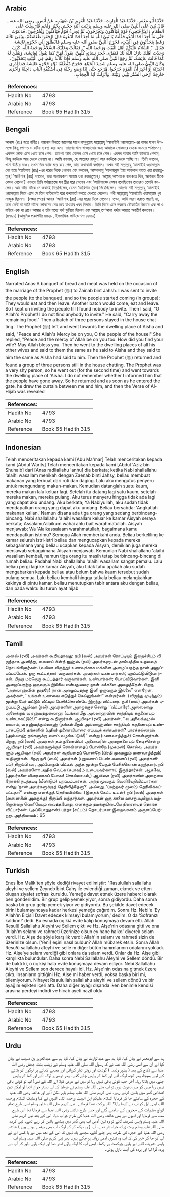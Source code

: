 ## Arabic


<div dir="rtl" lang="ar" style={{fontSize:'larger',backgroundColor:'#f8f9fa',padding:20}}>
حَدَّثَنَا أَبُو مَعْمَرٍ، حَدَّثَنَا عَبْدُ الْوَارِثِ، حَدَّثَنَا عَبْدُ الْعَزِيزِ بْنُ صُهَيْبٍ، عَنْ أَنَسٍ ـ رضى الله عنه ـ قَالَ بُنِيَ عَلَى النَّبِيِّ صلى الله عليه وسلم بِزَيْنَبَ ابْنَةِ جَحْشٍ بِخُبْزٍ وَلَحْمٍ فَأُرْسِلْتُ عَلَى الطَّعَامِ دَاعِيًا فَيَجِيءُ قَوْمٌ فَيَأْكُلُونَ وَيَخْرُجُونَ، ثُمَّ يَجِيءُ قَوْمٌ فَيَأْكُلُونَ وَيَخْرُجُونَ، فَدَعَوْتُ حَتَّى مَا أَجِدُ أَحَدًا أَدْعُو فَقُلْتُ يَا نَبِيَّ اللَّهِ مَا أَجِدُ أَحَدًا أَدْعُوهُ قَالَ ارْفَعُوا طَعَامَكُمْ، وَبَقِيَ ثَلاَثَةُ رَهْطٍ يَتَحَدَّثُونَ فِي الْبَيْتِ، فَخَرَجَ النَّبِيُّ صلى الله عليه وسلم فَانْطَلَقَ إِلَى حُجْرَةِ عَائِشَةَ فَقَالَ ‏ "‏ السَّلاَمُ عَلَيْكُمْ أَهْلَ الْبَيْتِ وَرَحْمَةُ اللَّهِ ‏"‏‏.‏ فَقَالَتْ وَعَلَيْكَ السَّلاَمُ وَرَحْمَةُ اللَّهِ، كَيْفَ وَجَدْتَ أَهْلَكَ بَارَكَ اللَّهُ لَكَ فَتَقَرَّى حُجَرَ نِسَائِهِ كُلِّهِنَّ، يَقُولُ لَهُنَّ كَمَا يَقُولُ لِعَائِشَةَ، وَيَقُلْنَ لَهُ كَمَا قَالَتْ عَائِشَةُ، ثُمَّ رَجَعَ النَّبِيُّ صلى الله عليه وسلم فَإِذَا ثَلاَثَةُ رَهْطٍ فِي الْبَيْتِ يَتَحَدَّثُونَ، وَكَانَ النَّبِيُّ صلى الله عليه وسلم شَدِيدَ الْحَيَاءِ، فَخَرَجَ مُنْطَلِقًا نَحْوَ حُجْرَةِ عَائِشَةَ فَمَا أَدْرِي آخْبَرْتُهُ أَوْ أُخْبِرَ أَنَّ الْقَوْمَ خَرَجُوا، فَرَجَعَ حَتَّى إِذَا وَضَعَ رِجْلَهُ فِي أُسْكُفَّةِ الْبَابِ دَاخِلَةً وَأُخْرَى خَارِجَةً أَرْخَى السِّتْرَ بَيْنِي وَبَيْنَهُ، وَأُنْزِلَتْ آيَةُ الْحِجَابِ‏.‏
</div>
<div style={{backgroundColor:'#f8f9fa',padding:20, marginBottom: 10}}><table> <thead> <tr> <th>References:</th> <th></th> </tr> </thead> <tbody><tr><td>Hadith No</td><td>4793</td></tr><tr><td>Arabic No</td><td>4793</td></tr><tr><td>Reference</td><td>Book 65 Hadith 315</td></tr></tbody></table></div>

## Bengali


<div dir="ltr" lang="bn" style={{fontSize:'larger',backgroundColor:'#f8f9fa',padding:20}}>
আনাস (রাঃ) হতে বর্ণিত। যায়নাব বিনতে জাহ্শের সাথে রাসূলুল্লাহ সাল্লাল্লাহু ‘আলাইহি ওয়াসাল্লাম-এর বাসর যাপন উপলক্ষে কিছু গোশত ও রুটির ব্যবস্থা করা হল। তারপর খানা খাওয়ানোর জন্য আমাকে লোকদের ডেকে আনতে পাঠালেন। একদল লোক এসে খেয়ে চলে গেল। তারপর আর একদল এসে খেয়ে চলে গেল। এরপর আবার আমি ডাকতে গেলাম, কিন্তু কাউকে আর ডেকে পেলাম না। আমি বললাম, হে আল্লাহর রাসূল! আর কাউকে ডেকে পাচ্ছি না। তিনি বললেন, খানা উঠিয়ে নাও। তখন তিন ব্যক্তি ঘরে রয়ে গেল, তারা কথাবার্তা বলছিল। তখন নবী সাল্লাল্লাহু ‘আলাইহি ওয়াসাল্লাম বের হয়ে ‘আয়িশাহ (রাঃ)-এর ঘরের দিকে গেলেন এবং বললেন, আস্সালামু ‘আলায়কুম ইয়া আহলাল বায়ত ওয়া রহমাতুল্লাহ্! ‘আয়িশাহ (রাঃ) বললেন, ওয়া আলায়কাস সালাম ওয়া রহমাতুল্লাহ্। আল্লাহ্ আপনাকে বারাকাত দিন, আপনার স্ত্রীকে কেমন পেলেন? এভাবে তিনি পর্যায়ক্রমে সব স্ত্রীর ঘরে গেলেন এবং ‘আয়িশাহ্কে যেমন বলেছিলেন তাদেরও তেমনি বললেন। আর তাঁরা তাঁকে সে জবাবই দিয়েছিলেন, যেমন ‘আয়িশাহ (রাঃ) দিয়েছিলেন। তারপর নবী সাল্লাল্লাহু ‘আলাইহি ওয়াসাল্লাম ফিরে এসে সে তিন ব্যক্তিকেই ঘরে কথাবার্তা বলতে দেখতে পেলেন। নবী সাল্লাল্লাহু ‘আলাইহি ওয়াসাল্লাম খুব লাজুক ছিলেন। (লজ্জা পেয়ে) আবার ‘আয়িশাহ (রাঃ)-এর ঘরের দিকে গেলেন। তখন, আমি স্মরণ করতে পারছি না, অন্য কেউ না আমি তাঁকে লোকদের বের হয়ে যাওয়ার খবর দিলাম। তিনি ফিরে এসে দরজার চৌকাঠের ভিতরে এক পা ও বাইরে এক পা রেখে আমার ও তাঁর মধ্যে পর্দা ঝুলিয়ে দিলেন এবং আল্লাহ্ তা‘আলা পর্দার আয়াত অবতীর্ণ করলেন। [৪৭৯১] (আধুনিক প্রকাশনীঃ ৪৪২৮, ইসলামিক ফাউন্ডেশনঃ ৪৪৩০)
</div>
<div style={{backgroundColor:'#f8f9fa',padding:20, marginBottom: 10}}><table> <thead> <tr> <th>References:</th> <th></th> </tr> </thead> <tbody><tr><td>Hadith No</td><td>4793</td></tr><tr><td>Arabic No</td><td>4793</td></tr><tr><td>Reference</td><td>Book 65 Hadith 315</td></tr></tbody></table></div>

## English


<div dir="ltr" lang="en" style={{fontSize:'larger',backgroundColor:'#f8f9fa',padding:20}}>
Narrated Anas:A banquet of bread and meat was held on the occasion of the marriage of the Prophet (ﷺ) to Zainab bint Jahsh. I was sent to invite the people (to the banquet), and so the people started coming (in groups); They would eat and then leave. Another batch would come, eat and leave. So I kept on inviting the people till I found nobody to invite. Then I said, "O Allah's Prophet! I do not find anybody to invite." He said, "Carry away the remaining food." Then a batch of three persons stayed in the house chatting. The Prophet (ﷺ) left and went towards the dwelling place of Aisha and said, "Peace and Allah's Mercy be on you, O the people of the house!" She replied, "Peace and the mercy of Allah be on you too. How did you find your wife? May Allah bless you. Then he went to the dwelling places of all his other wives and said to them the same as he said to Aisha and they said to him the same as Aisha had said to him. Then the Prophet (ﷺ) returned and found a group of three persons still in the house chatting. The Prophet was a very shy person, so he went out (for the second time) and went towards the dwelling place of 'Aisha. I do not remember whether I informed him that the people have gone away. So he returned and as soon as he entered the gate, he drew the curtain between me and him, and then the Verse of Al-Hijab was revealed
</div>
<div style={{backgroundColor:'#f8f9fa',padding:20, marginBottom: 10}}><table> <thead> <tr> <th>References:</th> <th></th> </tr> </thead> <tbody><tr><td>Hadith No</td><td>4793</td></tr><tr><td>Arabic No</td><td>4793</td></tr><tr><td>Reference</td><td>Book 65 Hadith 315</td></tr></tbody></table></div>

## Indonesian


<div dir="ltr" lang="id" style={{fontSize:'larger',backgroundColor:'#f8f9fa',padding:20}}>
Telah menceritakan kepada kami [Abu Ma'mar] Telah menceritakan kepada kami [Abdul Warits] Telah menceritakan kepada kami [Abdul 'Aziz bin Shuhaib] dari [Anas radliallahu 'anhu] dia berkata; ketika Nabi shallallahu 'alaihi wasallam menikah dengan Zaenab binti Jahsy, beliau membuat makanan yang terbuat dari roti dan daging. Lalu aku mengutus penyeru untuk mengundang makan-makan. Kemudian datanglah suatu kaum, mereka makan lalu keluar lagi. Setelah itu datang lagi satu kaum, setelah mereka makan, mereka pulang. Aku terus menyeru hingga tidak ada lagi yang dapat aku undang. Aku berkata; Ya Nabiyullah, aku sudah tidak mendapatkan orang yang dapat aku undang. Beliau bersabda: 'Angkatlah makanan kalian.' Namun disana ada tiga orang yang sedang berbincang-bincang. Nabi shallallahu 'alaihi wasallam keluar ke kamar Aisyah seraya berkata; Assalamu'alaikum wahai ahlu bait warahmatullah. Aisyah menjawab; Wa 'Alaikassalaam warahmatullah, bagaimana kamu mendapatkan istrimu? Semoga Allah memberkahi anda. Beliau berkeliling ke kamar seluruh istri-istri beliau dan mengucapkan kepada mereka sebagaimana yang beliau ucapkan kepada Aisyah, demikian juga mereka menjawab sebagaimana Aisyah menjawab. Kemudian Nabi shallallahu 'alaihi wasallam kembali, namun tiga orang itu masih tetap berbincang-bincang di rumah beliau. Padahal Nabi shallallahu 'alaihi wasallam sangat pemalu. Lalu beliau pergi lagi ke kamar Aisyah, aku tidak tahu apakah aku sudah mengabarkan kepada beliau atau belum bahwa kaum tersebut sudah pulang semua. Lalu beliau kembali hingga tatkala beliau melangkahkan kakinya di pintu kamar, beliau menutupkan tabir antara aku dengan beliau, dan pada waktu itu turun ayat hijab
</div>
<div style={{backgroundColor:'#f8f9fa',padding:20, marginBottom: 10}}><table> <thead> <tr> <th>References:</th> <th></th> </tr> </thead> <tbody><tr><td>Hadith No</td><td>4793</td></tr><tr><td>Arabic No</td><td>4793</td></tr><tr><td>Reference</td><td>Book 65 Hadith 315</td></tr></tbody></table></div>

## Tamil


<div dir="ltr" lang="ta" style={{fontSize:'larger',backgroundColor:'#f8f9fa',padding:20}}>
அனஸ் (ரலி) அவர்கள் கூறியதாவது: நபி (ஸல்) அவர்கள் ரொட்டியும் இறைச்சியும் விருந்தாக அளித்து, ஸைனப் பின்த் ஜஹ்ஷ் (ரலி) அவர்களுடன் தாம்பத்திய உறவைத் தொடங்கினார்கள். (வலீமா விருந்து) உணவுக்காக மக்களை அழைப்பதற்கு நான் அனுப்பப்பட்டேன். ஒரு கூட்டத்தார் வருவார்கள். அவர்கள் உண்பார்கள்; புறப்பட்டுவிடுவார்கள். பிறகு மற்றொரு கூட்டத்தார் வருவார்கள். உண்பார்கள்; போய்விடுவார்கள். இனி அழைப்பதற்கு ஒருவரும் இல்லை என்பதுவரை நான் மக்களை அழைத்தேன். பிறகு, ‘‘அல்லாஹ்வின் தூதரே! நான் அழைப்பதற்கு இனி ஒருவரும் இல்லை” என்றேன். அவர்கள், ‘‘உங்கள் உணவை எடுத்துச் செல்லுங்கள்!” என்றார்கள். (விருந்து முடிந்தும்) மூன்று பேர் மட்டும் வீட்டில் பேசிக்கொண்டே இருந்து விட்டனர். நபி (ஸல்) அவர்கள் புறப்பட்டு ஆயிஷா (ரலி) அவர்களின் அறைக்குச் சென்று ‘‘வீட்டாரே! அஸ்ஸலாமு அலைக்கும் வ ரஹ்மத்துல்லாஹ் (உங்கள்மீது அல்லாஹ்வின் சாந்தியும் கருணையும் உண்டாகட்டும்!)” என்று கூறினார்கள். ஆயிஷா (ரலி) அவர்கள், ‘‘வ அலைக்குமுஸ் ஸலாம், வ ரஹ்மத்துல்லாஹ் (தங்கள்மீதும் அல்லாஹ்வின் சாந்தியும் கருணையும் உண்டாகட்டும்!) தங்களின் (புதிய) துணைவியாரை எப்படிக் கண்டீர்கள்? பாரக்கல்லாஹ் (அல்லாஹ் தங்களுக்கு வளம் வழங்கட்டும்!)” என்று (மணவாழ்த்துச்) சொன்னார்கள். பிறகு, நபி (ஸல்) அவர்கள் தம் துணைவியர் அனைவரின் அறைகளையும் தேடிச்சென்று ஆயிஷா (ரலி) அவர்களுக்குச் சொன்னதைப் போன்றே (முகமன்) சொல்ல, அவர்களும் ஆயிஷா (ரலி) அவர்கள் கூறியதைப் போன்றே (பிரதி முகமனும் மணவாழ்த்தும்) கூறினார்கள். பிறகு நபி (ஸல்) அவர்கள் (புதுமணப் பெண் ஸைனப் (ரலி) அவர்களிடம்) திரும்பி வர, அப்போதும் வீட்டில் அந்த மூன்று பேரும் பேசிக்கொண்டிருந்தனர்.நபி (ஸல்) அவர்களோ அதிக வெட்க (சுபாவ)ம் உடையவர்களாய் இருந்தார்கள். ஆகவே, (அவர்களை விரைவாகப் போகச் சொல்லாமல்,) ஆயிஷா (ரலி) அவர்களின் அறையை நோக்கி நடந்தபடி (மீண்டும்) புறப்பட்டார்கள். அந்த மூவரும் வெளியேறிவிட்டார்கள் என்று ‘நான் அவர்களுக்குத் தெரிவித்தேனா?’ அல்லது, ‘(மற்றவர் மூலம்) தெரிவிக்கப்பட்டதா?’ என்பது எனக்குத் தெரியவில்லை. (இதைக் கேட்ட உடன்) நபி (ஸல்) அவர்கள் (ஸைனபின் அறைக்கு) திரும்பி வந்தார்கள். அவர்கள் ஒரு காலை வாசற்படியிலும் மற்றொன்றை வெளியேயும் வைத்தபோது, எனக்கும் தமக்குமிடையே திரையைத் தொங்க விட்டார்கள். (அப்போதுதான்) பர்தா (சட்டம்) தொடர்பான இறைவசனம் அருளப்பெற்றது. அத்தியாயம் : 65
</div>
<div style={{backgroundColor:'#f8f9fa',padding:20, marginBottom: 10}}><table> <thead> <tr> <th>References:</th> <th></th> </tr> </thead> <tbody><tr><td>Hadith No</td><td>4793</td></tr><tr><td>Arabic No</td><td>4793</td></tr><tr><td>Reference</td><td>Book 65 Hadith 315</td></tr></tbody></table></div>

## Turkish


<div dir="ltr" lang="tr" style={{fontSize:'larger',backgroundColor:'#f8f9fa',padding:20}}>
Enes İbn Malik'ten şöyle dediği rivayet edilmiştir: "Rasulullah sallallahu aleyhi ve sellem Zeyneb bint Cahş ile evlendiği zaman, ekmek ve etten oluşan ziyafet sofrası kuruldu. Yemeğe davet etmek üzere haberci olarak ben gönderildim. Bir grup gelip yemek yiyor, sonra gidiyordu. Daha sonra başka bir grup gelip yemek yiyor ve gidiyordu. Bu şekilde davet edecek birini bulamayıncaya kadar herkesi yemeğe çağırdım. Sonra Hz. Nebi'e 'Ey Allah'ın Elçisi! Davet edecek kimseyi bulamıyorum,' dedim. O da 'Sofranızı kaldırın!' dedi. Bu esnada üç kiJ evde kalıp konuşmaya devam etti. Allah Resulü Sallallahu Aleyhi ve Sellem çıktı ve Hz. Aişe'nin odasına gitti ve ona 'Allah'm selamı ve rahmeti üzerinize olsun ey hane halkd' diyerek selam verdi. Hz. Aişe de şöyle karşılık verdi: Allah'ın selamı ve rahmeti sizin de üzerinize olsun. [Yeni] eşini nasıl buldun? Allah mübarek etsin. Sonra Allah Resu!ü sallallahu a1eyhi ve selle m diğer bütün hanımlarının odalarını yokladı. Hz. Aişe'ye selam verdiği gibi onlara da selam verdi. Onlar da Hz. Aişe gibi karşılıkta bulundular. Daha sonra Nebi Sallallahu Aleyhi ve Sellem döndü. Bir de baktı ki, o üç kişi hala evde konuşmaya devam ediyor. Nebi Sallallahu Aleyhi ve Sellem son derece hayalı idi. Hz. Aişe'nin odasına gitmek üzere çıktı. İnsanların gittiğini Hz. Aişe mi haber verdi, yoksa başka biri mi, bilemiyorum. Nihayet RasuluIlah sallallahu aleyhi ve sellem döndü ve bir ayağını eşikten içeri attı. Daha diğer ayağı dışarıda iken benimle kendisi arasına perdeyi indirdi ve hicab ayeti nazil oldu
</div>
<div style={{backgroundColor:'#f8f9fa',padding:20, marginBottom: 10}}><table> <thead> <tr> <th>References:</th> <th></th> </tr> </thead> <tbody><tr><td>Hadith No</td><td>4793</td></tr><tr><td>Arabic No</td><td>4793</td></tr><tr><td>Reference</td><td>Book 65 Hadith 315</td></tr></tbody></table></div>

## Urdu


<div dir="rtl" lang="ur" style={{fontSize:'larger',backgroundColor:'#f8f9fa',padding:20}}>
ہم سے ابومعمر نے بیان کیا، کہا ہم سے عبدالوارث نے بیان کیا، کہا ہم سے عبدالعزیز بن صہیب نے بیان کیا اور ان سے انس رضی اللہ عنہ نے کہ رسول اللہ صلی اللہ علیہ وسلم نے زینب بنت جحش رضی اللہ عنہا سے نکاح کے بعد ( بطور ولیمہ ) گوشت اور روٹی تیار کروائی اور مجھے کھانے پر لوگوں کو بلانے کے لیے بھیجا، پھر کچھ لوگ آئے اور کھا کر واپس چلے گئے۔ پھر دوسرے لوگ آئے اور کھا کر واپس چلے، میں بلاتا رہا۔ آخر جب کوئی باقی نہیں رہا تو میں نے عرض کیا: اے اللہ کے نبی! اب تو کوئی باقی نہیں رہا جس کو میں دعوت دوں تو آپ صلی اللہ علیہ وسلم نے فرمایا کہ اب دستر خوان اٹھا لو لیکن تین اشخاص گھر میں باتیں کرتے رہے۔ نبی کریم صلی اللہ علیہ وسلم باہر نکل آئے اور عائشہ رضی اللہ عنہا کے حجرہ کے سامنے جا کر فرمایا السلام علیکم اہل البیت ورحمۃ اللہ۔ انہوں نے کہا وعلیک السلام ورحمۃ اللہ، اپنی اہل کو آپ نے کیسا پایا؟ اللہ برکت عطا فرمائے۔ نبی کریم صلی اللہ علیہ وسلم اسی طرح تمام ازواج مطہرات کے حجروں کے سامنے گئے اور جس طرح عائشہ رضی اللہ عنہا سے فرمایا تھا اس طرح سب سے فرمایا اور انہوں نے بھی عائشہ رضی اللہ عنہا کی طرح جواب دیا۔ اس کے بعد نبی کریم صلی اللہ علیہ وسلم واپس تشریف لائے تو وہ تین آدمی اب بھی گھر میں بیٹھے باتیں کر رہے تھے۔ نبی کریم صلی اللہ علیہ وسلم بہت زیادہ حیاء دار تھے، آپ ( یہ دیکھ کر کہ لوگ اب بھی بیٹھے ہوئے ہیں ) عائشہ رضی اللہ عنہا کے حجرہ کی طرف پھر چلے گئے، مجھے یاد نہیں کہ اس کے بعد میں نے یا کسی اور نے آپ کو جا کر خبر کی کہ اب وہ تینوں آدمی روانہ ہو چکے ہیں۔ پھر نبی کریم صلی اللہ علیہ وسلم اب واپس تشریف لائے اور پاؤں چوکھٹ پر رکھا۔ ابھی آپ کا ایک پاؤں اندر تھا اور ایک پاؤں باہر کہ آپ نے پردہ گرا لیا اور پردہ کی آیت نازل ہوئی۔
</div>
<div style={{backgroundColor:'#f8f9fa',padding:20, marginBottom: 10}}><table> <thead> <tr> <th>References:</th> <th></th> </tr> </thead> <tbody><tr><td>Hadith No</td><td>4793</td></tr><tr><td>Arabic No</td><td>4793</td></tr><tr><td>Reference</td><td>Book 65 Hadith 315</td></tr></tbody></table></div>